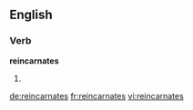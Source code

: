 ==English==

===Verb===
'''reincarnates'''

# {{third-person singular of|reincarnate}}

[[de:reincarnates]]
[[fr:reincarnates]]
[[vi:reincarnates]]